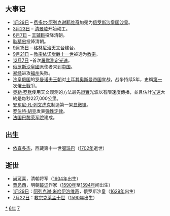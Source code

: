 {{NoteTA
|G1=Popes
}}
{{yearTOC|1676|清'''[[康熙_(年号)|康熙]]十五年'''；郑经'''[[永曆_(南明)|永曆]]三十年'''；楊起隆'''[[廣德_(楊起隆)|廣德]]四年'''；吴三桂'''周三年'''；越南后黎朝'''[[永治_(越南)|永治]]元年'''，莫朝'''[[顺德_(莫朝)|顺德]]三十九年'''；日本'''[[延寶|延寶]]四年'''}}
== 大事记 ==
*[[1月29日|1月29日]] – [[费奥多尔·阿列克谢耶维奇|费多尔·阿列克谢耶维奇]]加冕为[[俄罗斯沙皇国|俄罗斯沙皇国]][[沙皇|沙皇]]。
*[[3月23日|3月23日]] – [[清景陵|清景陵]]开始动工。
*[[6月7日|6月7日]] – [[王辅臣|王辅臣]]投降清朝。
*[[耿精忠|耿精忠]]投降清朝。
*[[9月15日|9月15日]] – [[格林尼治天文台|格林尼治天文台]]建台。
*[[9月21日|9月21日]] – [[教宗依诺增爵十一世|教宗依诺增爵十一世]]被选为[[教宗|教宗]]。
*[[12月7日|12月7日]] –首次[[羅默測定光速|羅默測定光速]]。
*[[俄罗斯沙皇國|俄罗斯沙皇國]]派使者来到[[中国|中国]]。
*[[鄭經|郑经]]进攻[[福州市|福州]]失败。
*[[沙皇俄国_(王国时期)|沙皇俄国]]的[[罗曼诺夫王朝|罗曼诺夫王朝]]对[[奥斯曼帝国|土耳其奥斯曼帝国]]宣战，战争持续5年，史稱[[俄土戰爭_(1676年-1681年)|第一次俄土戰爭]]。
*[[奥勒·罗默|奥勒·罗默]]使用天文观测的方法最先[[羅默測定光速|證實]]光波以有限速度傳播，並且估計[[光速|光速]]大約是每秒227,000公里。
*[[安東尼·凡·雷文霍克|安东尼·凡·列文虎克]]制造第一架[[顯微鏡|显微镜]]。
*[[罗伯特·胡克|罗伯特·胡克]]发表[[弹性定律|弹性定律]]。
*[[法国|法国]][[巴黎|巴黎]][[荣军院|荣军院]]建成。

== 出生 ==
*[[第十一世噶玛巴·耶谢多杰|依喜多杰]]，西藏第十一世[[噶玛巴|噶玛巴]]（[[1702年|1702年]]逝世）

== 逝世 ==
{{Wikisource year mention}}
* [[尚可喜|尚可喜]]，清朝将军（[[1604年|1604年]]出生）
* [[贾凫西|贾凫西]]，明朝[[鼓词|鼓词]]作家（[[1590年|1590年]]至[[1594年|1594年]]间出生）
* [[1月29日|1月29日]]：[[阿列克谢·米哈伊洛维奇|阿列克谢·米哈伊洛维奇]]，俄罗斯沙皇（[[1629年|1629年]]出生）
* [[7月22日|7月22日]]：[[教宗克莱孟十世|教宗克莱孟十世]]（[[1590年|1590年]]出生）

[[Category:1676年|*]]
[[Category:1670年代|6年]]
[[Category:17世纪各年|7]]